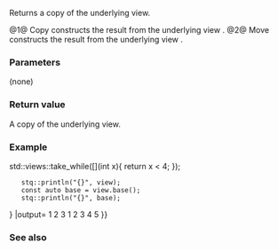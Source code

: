 {{cpp/ranges/take_while_view/title|base}}
{{cpp/ranges/take_while_view/navbar}}

{{dcl begin}}
{{dcl|num=1|since=c++20|1=
constexpr V base() const&amp; requires std::copy_constructible&lt;V&gt;;
}}
{{dcl|num=2|since=c++20|1=
constexpr V base() &amp;&amp;;
}}
{{dcl end}}

Returns a copy of the underlying view.

@1@ Copy constructs the result from the underlying view {{rlpi|/#Data members|base_}}.
@2@ Move constructs the result from the underlying view {{tti|base_}}.

===Parameters===
(none)

===Return value===
A copy of the underlying view.

===Example===
{{example
|code=
#include &lt;iostream&gt;
#include &lt;ranges&gt;

namespace stq {
void println(auto, const auto&amp; v)
{
    for (const auto&amp; e : v)
        std::cout &lt;&lt; e &lt;&lt; ' ';
    std::cout &lt;&lt; '\n';
}
}

int main()
{
    static constexpr int a[]{1, 2, 3, 4, 5};
    constexpr auto view = a {{!}} std::views::take_while([](int x){ return x &lt; 4; });
    stq::println("{}", view);
    const auto base = view.base();
    stq::println("{}", base);
}
|output=
1 2 3
1 2 3 4 5
}}

===See also===
{{dsc begin}}
{{dsc inc|cpp/ranges/adaptor/dsc pred|take_while_view}}
{{dsc end}}

{{langlinks|es|ja|ru|zh}}